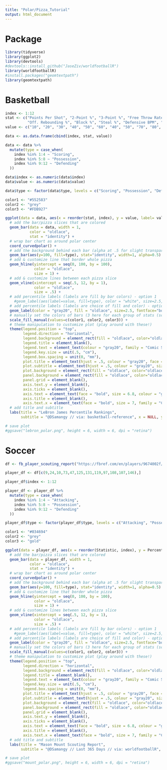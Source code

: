 ```yaml
---
title: "Polar/Pizza_Tutorial"
output: html_document
---
```


# Package
```r
library(tidyverse)
library(ggplot2)
library(devtools)
#devtools::install_github("JaseZiv/worldfootballR")
library(worldfootballR)
#install.packages("geomtextpath")
library(geomtextpath)
```

# Basketball
```r
index <- 1:12
stat <- c("Points Per Shot", "2-Point %", "3-Point %", "Free Throw Rate", "Usage %", "Assist %", "Ball Security",
          "Off. Rebounding %", "Block %", "Steal %", "Defensive BPM", "Def. Rebounding %")
value <- c("10", "20", "30", "40", "50", "60", "40", "50", "70", "80", "90", "100")

data <- as.data.frame(cbind(index, stat, value))

data <- data %>% 
  mutate(type = case_when(
    index %in% 1:4 ~ "Scoring",
    index %in% 5:8 ~ "Possession",
    index %in% 9:12 ~ "Defending"
  ))

data$index <- as.numeric(data$index)
data$value <- as.numeric(data$value)

data$type <- factor(data$type, levels = c("Scoring", "Possession", "Defending"))
```

```r
color1 <- "#552583"
color2 <- "grey"
color3 <- "#FDB927"

ggplot(data = data, aes(x = reorder(stat, index), y = value, label= value, fill = type)) +
  # add the bar/pizza slices that are colored
  geom_bar(data = data, width = 1,
           color = "oldlace",
           stat = "identity") +
  # wrap bar chart as around polar center
  coord_curvedpolar() +  
  # add the background behind each bar (alpha at .5 for slight transparency so the bars standout)
  geom_bar(aes(y=100, fill=type), stat="identity", width=1, alpha=0.5) +
  # add & customize line that border whole pizza
  geom_hline(yintercept = seq(0, 100, by = 100),
             color = "oldlace",
             size = 1) +
  # add & customize lines between each pizza slice
  geom_vline(xintercept = seq(.5, 12, by = 1),
             color = "oldlace",
             size = .5) +
  # add percentile labels (labels are fill by bar colors) - option 1
    #geom_label(aes(label=value, fill=type), color = "white", size=2.5, fontface="bold", family = "Comic Sans MS", show.legend = FALSE) +
  # add percentile labels (labels are choice of fill and color) - option 2
  geom_label(color = "gray20", fill = "oldlace", size=2.5, fontface="bold", family = "Comic Sans MS", show.legend = FALSE) +
  # manually set the colors of bars (3 here for each group of stats (scoring, possession, defending))
  scale_fill_manual(values=c(color1, color2, color3)) +
  # theme manipulation to customize plot (play around with these!)
  theme(legend.position = "top",
        legend.direction = "horizontal",
        legend.background = element_rect(fill = "oldlace", color="oldlace"),
        legend.title = element_blank(),
        legend.text = element_text(colour = "gray20", family = "Comic Sans MS", face = "bold"),
        legend.key.size = unit(.5, "cm"),
        legend.box.spacing = unit(0, "mm"),
        plot.title = element_text(hjust = .5, colour = "gray20", face = "bold", size = 16, family = "Comic Sans MS"),
        plot.subtitle = element_text(hjust = .5, colour = "gray20", size = 8, family = "Comic Sans MS"),
        plot.background = element_rect(fill = "oldlace", color="oldlace"),
        panel.background = element_rect(fill = "oldlace", color="oldlace"),
        panel.grid = element_blank(),
        axis.text.y = element_blank(),
        axis.ticks = element_blank(),
        axis.text = element_text(face = "bold", size = 6.8, colour = "gray20"),
        axis.title = element_blank(),
        axis.text.x = element_text(face = "bold", size = 7, family = "Comic Sans MS")) +
  # add title and subtitle
  labs(title = "LeBron James Percentile Rankings",
       subtitle = "@DSamangy // via: basketball-reference", x = NULL, y = NULL)

# save plot
#ggsave("lebron_polar.png", height = 6, width = 6, dpi = "retina")
```

# Soccer
```r
df <- fb_player_scouting_report("https://fbref.com/en/players/9674002f/Mason-Mount", pos_versus = "primary")

player_df <- df[c(9,24,10,73,47,125,131,119,97,108,107,146),]

player_df$index <- 1:12

player_df <- player_df %>% 
  mutate(type = case_when(
    index %in% 1:4 ~ "Attacking",
    index %in% 5:8 ~ "Possession",
    index %in% 9:12 ~ "Defending"
  ))

player_df$type <- factor(player_df$type, levels = c("Attacking", "Possession", "Defending"))
```

```r
color1 <- "#034694"
color2 <- "grey"
color3 <- "gold"

ggplot(data = player_df, aes(x = reorder(Statistic, index), y = Percentile, label= Percentile, fill = type)) +
  # add the bar/pizza slices that are colored
  geom_bar(data = player_df, width = 1,
           color = "oldlace",
           stat = "identity") +
  # wrap bar chart as around polar center
  coord_curvedpolar() +  
  # add the background behind each bar (alpha at .5 for slight transparency so the bars standout)
  geom_bar(aes(y=100, fill=type), stat="identity", width=1, alpha=0.5) +
  # add & customize line that border whole pizza
  geom_hline(yintercept = seq(0, 100, by = 100),
             color = "oldlace",
             size = 1) +
  # add & customize lines between each pizza slice
  geom_vline(xintercept = seq(.5, 12, by = 1),
             color = "oldlace",
             size = .5) +
  # add percentile labels (labels are fill by bar colors) - option 1
    #geom_label(aes(label=value, fill=type), color = "white", size=2.5, fontface="bold", family = "Comic Sans MS", show.legend = FALSE) +
  # add percentile labels (labels are choice of fill and color) - option 2
  geom_label(color = "gray20", fill = "oldlace", size=2.5, fontface="bold", family = "Comic Sans MS", show.legend = FALSE) +
  # manually set the colors of bars (3 here for each group of stats (scoring, possession, defending))
  scale_fill_manual(values=c(color1, color2, color3)) +
  # theme manipulation to customize plot (play around with these!)
  theme(legend.position = "top",
        legend.direction = "horizontal",
        legend.background = element_rect(fill = "oldlace", color="oldlace"),
        legend.title = element_blank(),
        legend.text = element_text(colour = "gray20", family = "Comic Sans MS", face = "bold"),
        legend.key.size = unit(.5, "cm"),
        legend.box.spacing = unit(0, "mm"),
        plot.title = element_text(hjust = .5, colour = "gray20", face = "bold", size = 16, family = "Comic Sans MS"),
        plot.subtitle = element_text(hjust = .5, colour = "gray20", size = 8, family = "Comic Sans MS"),
        plot.background = element_rect(fill = "oldlace", color="oldlace"),
        panel.background = element_rect(fill = "oldlace", color="oldlace"),
        panel.grid = element_blank(),
        axis.text.y = element_blank(),
        axis.ticks = element_blank(),
        axis.text = element_text(face = "bold", size = 6.8, colour = "gray20"),
        axis.title = element_blank(),
        axis.text.x = element_text(face = "bold", size = 7, family = "Comic Sans MS")) +
  # add title and subtitle
  labs(title = "Mason Mount Scouting Report",
       subtitle = "@DSamangy // Last 365 Days // via: worldfootballR", x = NULL, y = NULL)

# save plot
#ggsave("mount_polar.png", height = 6, width = 6, dpi = "retina")
```


